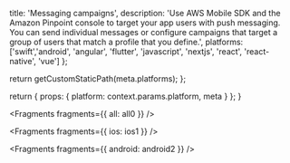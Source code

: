                   
  title: 'Messaging campaigns',
  description: 'Use AWS Mobile SDK and the Amazon Pinpoint console to target your app users with push messaging. You can send individual messages or configure campaigns that target a group of users that match a profile that you define.',
  platforms: ['swift','android', 'angular', 'flutter', 'javascript', 'nextjs', 'react', 'react-native', 'vue']
};

  return getCustomStaticPath(meta.platforms);
};

  return {
    props: {
      platform: context.params.platform,
      meta
    }
  };
}
          



<Fragments fragments={{ all: all0 }} />


<Fragments fragments={{ ios: ios1 }} />


<Fragments fragments={{ android: android2 }} />
